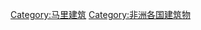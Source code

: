 {{Commonscat|Buildings in Mali}}

[[Category:马里建筑|Category:马里建筑]]
[[Category:非洲各国建筑物|Category:非洲各国建筑物]]